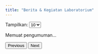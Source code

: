 ```yaml
---
title: "Berita & Kegiatan Laboratorium"
---
```

<style>
/* Wadah untuk setiap item data */
.item-data {
  background-color: #ffffff; 
  border-radius: 8px; 
  box-shadow: 0 4px 8px rgba(0, 0, 0, 0.1); 
  padding: 20px; 
  margin-bottom: 20px; 
  border-left: 5px solid #007bff; 
  transition: transform 0.2s ease-in-out;
}

.item-data:hover {
  transform: translateY(-5px); 
}

/* Bagian header yang berisi judul dan tanggal */
.item-header {
  align-items: center; 
  margin-bottom: 15px;
  border-bottom: 1px solid #eeeeee; 
  padding-bottom: 10px;
}

/* Styling untuk judul */
.item-judul {
  margin: 0;
  font-size: 1.25em; 
  color: #333333; 
}

/* Styling untuk tanggal */
.item-tanggal {
  font-size: 0.85em;
  color: #888888; 
  font-style: italic;
  white-space: nowrap; 
  margin-left: 15px; 
}

/* Styling untuk isi konten */
.item-isi {
  font-size: 1em;
  color: #555555;
  line-height: 1.6; 
  overflow-wrap: break-word;
}

/* Gaya saat mouse diarahkan (hover) di light mode */
button:hover:not(:disabled),
select:hover:not(:disabled) {
  background-color: #e0e0e0;   
  border-color: #bbbbbb;
}

/* Gaya saat elemen dinonaktifkan (disabled) di light mode */
button:disabled,
select:disabled {
  background-color: #f5f5f5;   
  color: #aaaaaa;             
  border-color: #e0e0e0;
  cursor: not-allowed;         
}

/* --- Gaya untuk Dark Mode Quarto --- */
/* Tambahkan .quarto-dark di depan setiap selector */

.quarto-dark body {
  background-color: #121212;
  color: #e0e0e0; 
}

.quarto-dark .item-data {
  background-color: #1e1e1e; 
  box-shadow: 0 4px 8px rgba(0, 0, 0, 0.4);
  border-left: 5px solid #1e90ff; 
}

.quarto-dark .item-header {
  border-bottom: 1px solid #333333;
}

.quarto-dark .item-judul {
  color: #ffffff;
}

.quarto-dark .item-tanggal {
  color: #aaaaaa;
}

.quarto-dark .item-isi {
  color: #c0c0c0;
}

.quarto-dark button {
  color: #e0e0e0;            
}

.quarto-dark select {
  background-color: #3a3a3a; 
  color: #5e5c5cff;           
  border: 1px solid #555555;   
}

.quarto-dark button:hover:not(:disabled) {
  background-color: #4a4a4a;
  border-color: #777777;
}

.quarto-dark button:disabled {
  background-color: #2a2a2a;
  color: #666666;
  border-color: #444444;
  cursor: not-allowed; 
}
</style>

<label for="items-per-page">Tampilkan:</label>
<select id="items-per-page">
  <option value="5">5</option>
  <option value="10" selected>10</option>
  <option value="20">20</option>
</select>

<div id="data-container">
  <p>Memuat pengumuman...</p>
</div>

:::{#pagination-controls}
  <button id="prev-button">Previous</button>
  <span id="page-info"></span>
  <button id="next-button">Next</button>
:::

<script src="https://cdn.jsdelivr.net/npm/marked/marked.min.js"></script>

<script>
marked.setOptions({
      breaks: true
    });
// --- Variabel State ---
let allData = []; // Untuk menyimpan semua data dari API
let currentPage = 1; // Halaman yang sedang aktif
let itemsPerPage = 10; // Jumlah item per halaman (default)

// --- Elemen HTML ---
const dataContainer = document.getElementById('data-container');
const pageInfo = document.getElementById('page-info');
const nextButton = document.getElementById('next-button');
const prevButton = document.getElementById('prev-button');
const itemsPerPageSelect = document.getElementById('items-per-page');
const paginationControls = document.getElementById('pagination-controls');

// --- URL API Anda ---
const apiUrl = 'https://script.google.com/macros/s/AKfycbymeu-v5n4DPc6WfmG5BbVidFraJha-1q4b3DPIPzUXgn7O7SM_AFKufy_ZJXqxOmKSRA/exec';

// --- Fungsi Utama ---
// Ambil data saat halaman pertama kali dimuat
window.addEventListener('load', () => {
    fetch(apiUrl)
        .then(response => response.json())
        .then(data => {
            allData = data; // Simpan semua data ke variabel
            renderPage();   // Tampilkan halaman pertama
        })
        .catch(error => {
      // Tampilkan pesan error jika API gagal diakses
      console.error('Error mengambil data:', error);
      container.innerHTML = '<p>Gagal memuat pengumuman. Silakan coba lagi nanti.</p>';
    });
});

function renderPage() {
    // Hitung data mana yang akan ditampilkan
    const startIndex = (currentPage - 1) * itemsPerPage;
    const endIndex = startIndex + itemsPerPage;
    const currentPageData = allData.slice(startIndex, endIndex);

    // Kosongkan kontainer sebelum diisi data baru
    dataContainer.innerHTML = '';

    // Loop dan tampilkan data untuk halaman ini
    currentPageData.forEach(item => {
        const itemElement = document.createElement('div');
        itemElement.style.border = '1px solid #ddd';
        itemElement.style.padding = '10px';

        const date = new Date(item.Tanggal)
        const formattedDateTime = date.toLocaleString('id-ID', {
          weekday: 'long',
          year: 'numeric',
          month: 'long',
          day: 'numeric',
          hour: '2-digit',
          minute: '2-digit',
          timeZoneName: 'short' // Menampilkan zona waktu seperti WIB
          });

        itemElement.innerHTML = `
          <div class="item-data">
            <div class="item-header">
              <h3 class="item-judul">${marked.parse(item.Judul)}</h3>
              <span class="item-tanggal">${formattedDateTime}</span>
            </div>
            <div class="item-isi">
              <p>${marked.parse(item.Isi)}</p>
              <p>${marked.parse(item.Narahubung)}</p>
              <p>${marked.parse(item.Penutup)}</p>
            </div>
          </div>
          
        `;
        dataContainer.appendChild(itemElement);
    });

    // Update info halaman dan status tombol
    const totalPages = Math.ceil(allData.length / itemsPerPage);
    pageInfo.innerHTML = `Halaman ${currentPage} dari ${totalPages}`;

    // Nonaktifkan tombol 'prev' jika di halaman pertama
    prevButton.disabled = currentPage === 1;
    // Nonaktifkan tombol 'next' jika di halaman terakhir
    nextButton.disabled = currentPage === totalPages;
}
// Ketika tombol 'next' diklik
nextButton.addEventListener('click', () => {
    const totalPages = Math.ceil(allData.length / itemsPerPage);
    if (currentPage < totalPages) {
        currentPage++;
        renderPage();
        paginationControls.scrollIntoView({ behavior: 'smooth', block: 'nearest' });
    }
});

// Ketika tombol 'prev' diklik
prevButton.addEventListener('click', () => {
    if (currentPage > 1) {
        currentPage--;
        renderPage();
        paginationControls.scrollIntoView({ behavior: 'smooth', block: 'nearest' });
    }
});

// Ketika nilai dropdown berubah
itemsPerPageSelect.addEventListener('change', (event) => {
    itemsPerPage = parseInt(event.target.value);
    currentPage = 1; // Kembali ke halaman pertama setiap kali jumlah item diubah
    renderPage();
});
</script>
